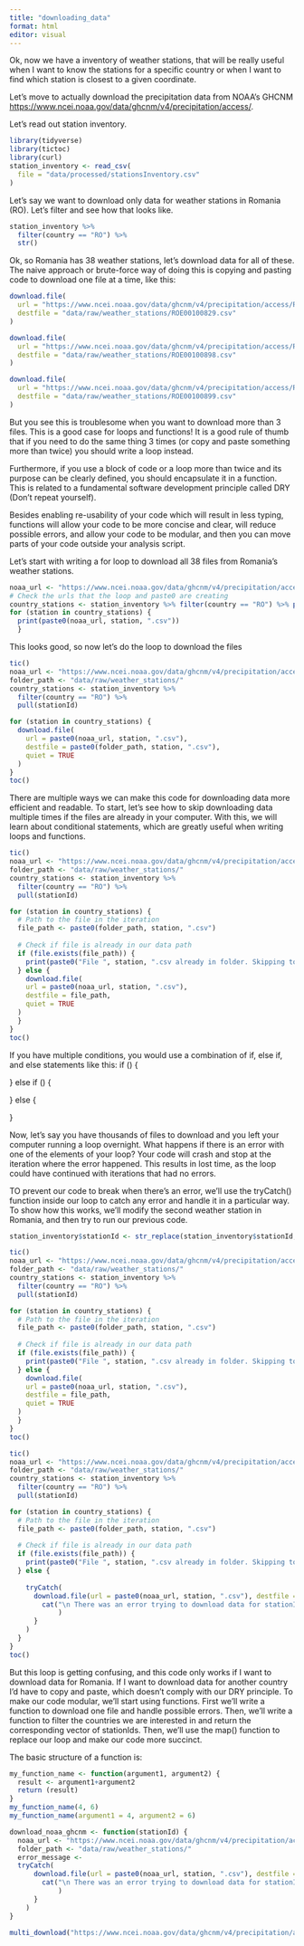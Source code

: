 ```yaml
---
title: "downloading_data"
format: html
editor: visual
---
```


Ok, now we have a inventory of weather stations, that will be really useful when I want to know the stations for a specific country or when I want to find which station is closest to a given coordinate.

Let's move to actually download the precipitation data from NOAA's GHCNM <https://www.ncei.noaa.gov/data/ghcnm/v4/precipitation/access/>.

Let's read out station inventory.

```r
library(tidyverse)
library(tictoc)
library(curl)
station_inventory <- read_csv(
  file = "data/processed/stationsInventory.csv"
)
```

Let's say we want to download only data for weather stations in Romania (RO). Let's filter and see how that looks like.

```r
station_inventory %>% 
  filter(country == "RO") %>% 
  str()
```
Ok, so Romania has 38 weather stations, let's download data for all of these. The naive approach or brute-force way of doing this is copying and pasting code to download one file at a time, like this:

```r
download.file(
  url = "https://www.ncei.noaa.gov/data/ghcnm/v4/precipitation/access/ROE00100829.csv",
  destfile = "data/raw/weather_stations/ROE00100829.csv"
)

download.file(
  url = "https://www.ncei.noaa.gov/data/ghcnm/v4/precipitation/access/ROE00100898.csv",
  destfile = "data/raw/weather_stations/ROE00100898.csv"
)

download.file(
  url = "https://www.ncei.noaa.gov/data/ghcnm/v4/precipitation/access/ROE00100899.csv",
  destfile = "data/raw/weather_stations/ROE00100899.csv"
)
```

But you see this is troublesome when you want to download more than 3 files. This is a good case for loops and functions! It is a good rule of thumb that if you need to do the same thing 3 times (or copy and paste something more than twice) you should write a loop instead.

Furthermore, if you use a block of code or a loop more than twice and its purpose can be clearly defined, you should encapsulate it in a function. This is related to a fundamental software development principle called DRY (Don't repeat yourself).

Besides enabling re-usability of your code which will result in less typing, functions will allow your code to be more concise and clear, will reduce possible errors, and allow your code to be modular, and then you can move parts of your code outside your analysis script.

Let's start with writing a for loop to download all 38 files from Romania's weather stations.

```r
noaa_url <- "https://www.ncei.noaa.gov/data/ghcnm/v4/precipitation/access/"
# Check the urls that the loop and paste0 are creating
country_stations <- station_inventory %>% filter(country == "RO") %>% pull(stationId)
for (station in country_stations) {
  print(paste0(noaa_url, station, ".csv"))
  }
```

This looks good, so now let's do the loop to download the files
```r
tic()
noaa_url <- "https://www.ncei.noaa.gov/data/ghcnm/v4/precipitation/access/"
folder_path <- "data/raw/weather_stations/"
country_stations <- station_inventory %>% 
  filter(country == "RO") %>% 
  pull(stationId)

for (station in country_stations) {
  download.file(
    url = paste0(noaa_url, station, ".csv"),
    destfile = paste0(folder_path, station, ".csv"),
    quiet = TRUE
  )
}
toc()
```
There are multiple ways we can make this code for downloading data more efficient and readable. To start, let's see how to skip downloading data multiple times if the files are already in your computer. With this, we will learn about conditional statements, which are greatly useful when writing loops and functions.

```r
tic()
noaa_url <- "https://www.ncei.noaa.gov/data/ghcnm/v4/precipitation/access/"
folder_path <- "data/raw/weather_stations/"
country_stations <- station_inventory %>% 
  filter(country == "RO") %>% 
  pull(stationId)

for (station in country_stations) {
  # Path to the file in the iteration
  file_path <- paste0(folder_path, station, ".csv")
  
  # Check if file is already in our data path
  if (file.exists(file_path)) {
    print(paste0("File ", station, ".csv already in folder. Skipping to next"))
  } else {
    download.file(
    url = paste0(noaa_url, station, ".csv"),
    destfile = file_path,
    quiet = TRUE
  )
  }
}
toc()
```
If you have multiple conditions, you would use a combination of if, else if, and else statements like this:
if () {

} else if () {

} else {

}

Now, let's say you have thousands of files to download and you left your computer running a loop overnight. What happens if there is an error with one of the elements of your loop? Your code will crash and stop at the iteration where the error happened. This results in lost time, as the loop could have continued with iterations that had no errors.

TO prevent our code to break when there's an error, we'll use the tryCatch() function inside our loop to catch any error and handle it in a particular way. To show how this works, we'll modify the second weather station in Romania, and then try to run our previous code.

```r
station_inventory$stationId <- str_replace(station_inventory$stationId, "ROE00100898", "xxxxx")

tic()
noaa_url <- "https://www.ncei.noaa.gov/data/ghcnm/v4/precipitation/access/"
folder_path <- "data/raw/weather_stations/"
country_stations <- station_inventory %>% 
  filter(country == "RO") %>% 
  pull(stationId)

for (station in country_stations) {
  # Path to the file in the iteration
  file_path <- paste0(folder_path, station, ".csv")
  
  # Check if file is already in our data path
  if (file.exists(file_path)) {
    print(paste0("File ", station, ".csv already in folder. Skipping to next"))
  } else {
    download.file(
    url = paste0(noaa_url, station, ".csv"),
    destfile = file_path,
    quiet = TRUE
  )
  }
}
toc()
```


```r
tic()
noaa_url <- "https://www.ncei.noaa.gov/data/ghcnm/v4/precipitation/access/"
folder_path <- "data/raw/weather_stations/"
country_stations <- station_inventory %>% 
  filter(country == "RO") %>% 
  pull(stationId)

for (station in country_stations) {
  # Path to the file in the iteration
  file_path <- paste0(folder_path, station, ".csv")
  
  # Check if file is already in our data path
  if (file.exists(file_path)) {
    print(paste0("File ", station, ".csv already in folder. Skipping to next"))
  } else {
    
    tryCatch(
      download.file(url = paste0(noaa_url, station, ".csv"), destfile = file_path, quiet = TRUE), error = function(e) {
        cat("\n There was an error trying to download data for stationId: ", station, "This is the error message: \n", conditionMessage(e)
            )
      }
    )
  }
}
toc()
```

But this loop is getting confusing, and this code only works if I want to download data for Romania. If I want to download data for another country I'd have to copy and paste, which doesn't comply with our DRY principle. To make our code modular, we'll start using functions. First we'll write a function to download one file and handle possible errors. Then, we'll write a function to filter the countries we are interested in and return the corresponding vector of stationIds. Then, we'll use the map() function to replace our loop and make our code more succinct.

The basic structure of a function is:
```r
my_function_name <- function(argument1, argument2) {
  result <- argument1+argument2
  return (result)
}
my_function_name(4, 6)
my_function_name(argument1 = 4, argument2 = 6)
```
```r
download_noaa_ghcnm <- function(stationId) {
  noaa_url <- "https://www.ncei.noaa.gov/data/ghcnm/v4/precipitation/access/"
  folder_path <- "data/raw/weather_stations/"
  error_message <- 
  tryCatch(
      download.file(url = paste0(noaa_url, station, ".csv"), destfile = file_path, quiet = TRUE), error = function(e) {
        cat("\n There was an error trying to download data for stationId: ", station, "This is the error message: \n", conditionMessage(e)
            )
      }
    )
}
```





```r
multi_download("https://www.ncei.noaa.gov/data/ghcnm/v4/precipitation/access/ROXLP330732.csv")
```









